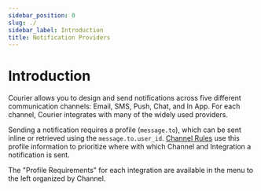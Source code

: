 ```yaml
---
sidebar_position: 0
slug: ./
sidebar_label: Introduction
title: Notification Providers
---
```

# Introduction

Courier allows you to design and send notifications across five different communication channels: Email, SMS, Push, Chat, and In App. For each channel, Courier integrates with many of the widely used providers.

Sending a notification requires a profile (`message.to`), which can be sent inline or retrieved using the `message.to.user_id`. [Channel Rules](../../reference/vocabulary.mdx#channel-rules) use this profile information to prioritize where with which Channel and Integration a notification is sent.

The "Profile Requirements" for each integration are available in the menu to the left organized by Channel.
